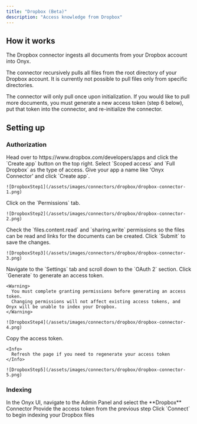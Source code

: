 ```yaml
---
title: "Dropbox (Beta)"
description: "Access knowledge from Dropbox"
---
```


## How it works

The Dropbox connector ingests all documents from your Dropbox account into Onyx.

The connector recursively pulls all files from the root directory of your Dropbox account.
It is currently not possible to pull files only from specific directories.

The connector will only pull once upon initialization. If you would like to pull more documents,
you must generate a new access token (step 6 below), put that token into the connector, and re-initialize the connector.

## Setting up

### Authorization

<Steps>
  <Step title="Create Dropbox app">
    Head over to https://www.dropbox.com/developers/apps and click the `Create app` button on the top right.
    Select `Scoped access` and `Full Dropbox` as the type of access.
    Give your app a name like 'Onyx Connector' and click `Create app`.

    ![DropboxStep1](/assets/images/connectors/dropbox/dropbox-connector-1.png)
  </Step>

  <Step title="Open Permissions">
    Click on the `Permissions` tab.

    ![DropboxStep2](/assets/images/connectors/dropbox/dropbox-connector-2.png)
  </Step>

  <Step title="Grant required scopes">
    Check the `files.content.read` and `sharing.write` permissions so the files can be read and links for the documents
    can be created. Click `Submit` to save the changes.

    ![DropboxStep3](/assets/images/connectors/dropbox/dropbox-connector-3.png)
  </Step>

  <Step title="Generate access token">
    Navigate to the `Settings` tab and scroll down to the `OAuth 2` section.
    Click `Generate` to generate an access token.

    <Warning>
      You must complete granting permissions before generating an access token.
      Changing permissions will not affect existing access tokens, and Onyx will be unable to index your Dropbox.
    </Warning>

    ![DropboxStep4](/assets/images/connectors/dropbox/dropbox-connector-4.png)
  </Step>

  <Step title="Copy access token">
    Copy the access token.

    <Info>
      Refresh the page if you need to regenerate your access token
    </Info>

    ![DropboxStep5](/assets/images/connectors/dropbox/dropbox-connector-5.png)
  </Step>
</Steps>

### Indexing

<Steps>
  <Step title="Open Dropbox connector">
    In the Onyx UI, navigate to the Admin Panel and select the **Dropbox** Connector
  </Step>

  <Step title="Enter access token">
    Provide the access token from the previous step
  </Step>

  <Step title="Start indexing">
    Click `Connect` to begin indexing your Dropbox files
  </Step>
</Steps>
